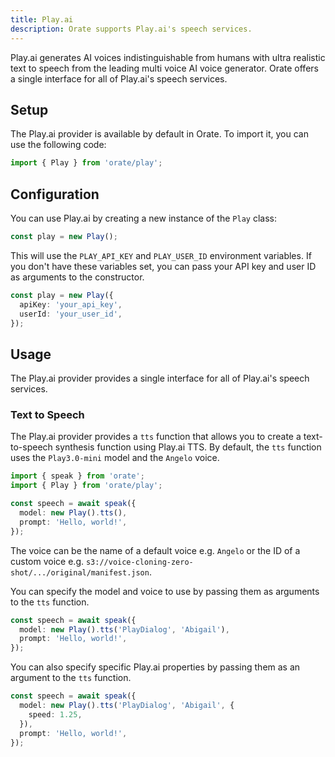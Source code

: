 ```yaml
---
title: Play.ai
description: Orate supports Play.ai's speech services.
---
```



Play.ai generates AI voices indistinguishable from humans with ultra realistic text to speech from the leading multi voice AI voice generator. Orate offers a single interface for all of Play.ai's speech services.

## Setup

The Play.ai provider is available by default in Orate. To import it, you can use the following code:

```ts
import { Play } from 'orate/play';
```

## Configuration

You can use Play.ai by creating a new instance of the `Play` class:

```ts
const play = new Play();
```

This will use the `PLAY_API_KEY` and `PLAY_USER_ID` environment variables. If you don't have these variables set, you can pass your API key and user ID as arguments to the constructor.

```ts
const play = new Play({
  apiKey: 'your_api_key',
  userId: 'your_user_id',
});
```

## Usage

The Play.ai provider provides a single interface for all of Play.ai's speech services.

### Text to Speech

The Play.ai provider provides a `tts` function that allows you to create a text-to-speech synthesis function using Play.ai TTS. By default, the `tts` function uses the `Play3.0-mini` model and the `Angelo` voice.

```ts
import { speak } from 'orate';
import { Play } from 'orate/play';

const speech = await speak({
  model: new Play().tts(),
  prompt: 'Hello, world!',
});
```

The voice can be the name of a default voice e.g. `Angelo` or the ID of a custom voice e.g. `s3://voice-cloning-zero-shot/.../original/manifest.json`.

You can specify the model and voice to use by passing them as arguments to the `tts` function.

```ts
const speech = await speak({
  model: new Play().tts('PlayDialog', 'Abigail'),
  prompt: 'Hello, world!',
});
```

You can also specify specific Play.ai properties by passing them as an argument to the `tts` function.

```ts
const speech = await speak({
  model: new Play().tts('PlayDialog', 'Abigail', {
    speed: 1.25,
  }),
  prompt: 'Hello, world!',
});
```
